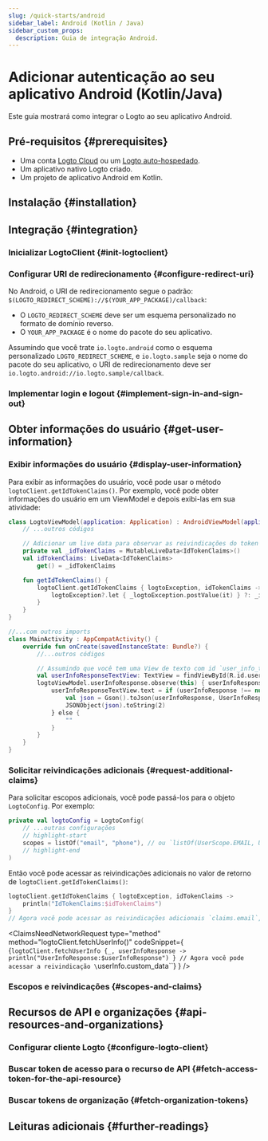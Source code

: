```yaml
---
slug: /quick-starts/android
sidebar_label: Android (Kotlin / Java)
sidebar_custom_props:
  description: Guia de integração Android.
---
```





# Adicionar autenticação ao seu aplicativo Android (Kotlin/Java)

Este guia mostrará como integrar o Logto ao seu aplicativo Android.

<AndroidGuideTip />

## Pré-requisitos \{#prerequisites}

- Uma conta [Logto Cloud](https://cloud.logto.io) ou um [Logto auto-hospedado](/introduction/set-up-logto-oss).
- Um aplicativo nativo Logto criado.
- Um projeto de aplicativo Android em Kotlin.

## Instalação \{#installation}

<Installation />

## Integração \{#integration}

### Inicializar LogtoClient \{#init-logtoclient}

<InitLogtoClient />

### Configurar URI de redirecionamento \{#configure-redirect-uri}

<SignInFlowSummary />

<ConfigureRedirectUri
  figureSrc={redirectUriFigure}
  redirectUri="io.logto.android://io.logto.sample/callback"
/>

No Android, o URI de redirecionamento segue o padrão: `$(LOGTO_REDIRECT_SCHEME)://$(YOUR_APP_PACKAGE)/callback`:

- O `LOGTO_REDIRECT_SCHEME` deve ser um esquema personalizado no formato de domínio reverso.
- O `YOUR_APP_PACKAGE` é o nome do pacote do seu aplicativo.

Assumindo que você trate `io.logto.android` como o esquema personalizado `LOGTO_REDIRECT_SCHEME`, e `io.logto.sample` seja o nome do pacote do seu aplicativo, o URI de redirecionamento deve ser `io.logto.android://io.logto.sample/callback`.

### Implementar login e logout \{#implement-sign-in-and-sign-out}

<ImplementSignInAndSignOut />

<Checkpoint />

## Obter informações do usuário \{#get-user-information}

### Exibir informações do usuário \{#display-user-information}

Para exibir as informações do usuário, você pode usar o método `logtoClient.getIdTokenClaims()`. Por exemplo, você pode obter informações do usuário em um ViewModel e depois exibi-las em sua atividade:

```kotlin title="LogtoModelView.kt"
class LogtoViewModel(application: Application) : AndroidViewModel(application) {
    // ...outros códigos

    // Adicionar um live data para observar as reivindicações do token de ID
    private val _idTokenClaims = MutableLiveData<IdTokenClaims>()
    val idTokenClaims: LiveData<IdTokenClaims>
        get() = _idTokenClaims

    fun getIdTokenClaims() {
        logtoClient.getIdTokenClaims { logtoException, idTokenClaims ->
            logtoException?.let { _logtoException.postValue(it) } ?: _idTokenClaims.postValue(idTokenClaims)
        }
    }
}
```

```kotlin title="MainActivity.kt"
//...com outros imports
class MainActivity : AppCompatActivity() {
    override fun onCreate(savedInstanceState: Bundle?) {
        //...outros códigos

        // Assumindo que você tem uma View de texto com id `user_info_text_view` em seu layout
        val userInfoResponseTextView: TextView = findViewById(R.id.user_info_text_view)
        logtoViewModel.userInfoResponse.observe(this) { userInfoResponse ->
            userInfoResponseTextView.text = if (userInfoResponse !== null) {
                val json = Gson().toJson(userInfoResponse, UserInfoResponse::class.java)
                JSONObject(json).toString(2)
            } else {
                ""
            }
        }
    }
}
```

### Solicitar reivindicações adicionais \{#request-additional-claims}

<FindUserInfoMissing method="logtoClient.getIdTokenClaims()" />

<ScopesAndClaimsIntroduction />

Para solicitar escopos adicionais, você pode passá-los para o objeto `LogtoConfig`. Por exemplo:

```kotlin title="LogtoViewModel.kt"
private val logtoConfig = LogtoConfig(
    // ...outras configurações
    // highlight-start
    scopes = listOf("email", "phone"), // ou `listOf(UserScope.EMAIL, UserScope.PHONE)`
    // highlight-end
)
```

Então você pode acessar as reivindicações adicionais no valor de retorno de `logtoClient.getIdTokenClaims()`:

```kotlin
logtoClient.getIdTokenClaims { logtoException, idTokenClaims ->
    println("IdTokenClaims:$idTokenClaims")
}
// Agora você pode acessar as reivindicações adicionais `claims.email`, `claims.phone`, etc.
```

<ClaimsNeedNetworkRequest
  type="method"
  method="logtoClient.fetchUserInfo()"
  codeSnippet={
    <CodeBlock
      language="kotlin"
      title="LogtoViewModel.kt"
    >{`logtoClient.fetchUserInfo {_, userInfoResponse ->
    println("UserInfoResponse:$userInfoResponse")
}
// Agora você pode acessar a reivindicação \`userInfo.custom_data\``}</CodeBlock>
  }
/>

### Escopos e reivindicações \{#scopes-and-claims}

<ScopesAndClaims />

## Recursos de API e organizações \{#api-resources-and-organizations}

<ApiResourcesDescription />

### Configurar cliente Logto \{#configure-logto-client}

<ConfigApiResources />

### Buscar token de acesso para o recurso de API \{#fetch-access-token-for-the-api-resource}

<FetchAccessTokenForApiResources />

### Buscar tokens de organização \{#fetch-organization-tokens}

<FetchOrganizationTokenForUser />

## Leituras adicionais \{#further-readings}

<FurtherReadings />
